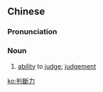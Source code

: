 {{also|判断力}}
==Chinese==
{{zh-forms|s=判断力|type=21}}

===Pronunciation===
{{zh-pron
|m=pànduànlì
|c=pun3 dyun3 lik6,pun3 dyun6 lik6
|cat=n
}}

===Noun===
{{zh-noun}}

# [[ability]] to [[judge]]; [[judgement]]

[[ko:判斷力]]
